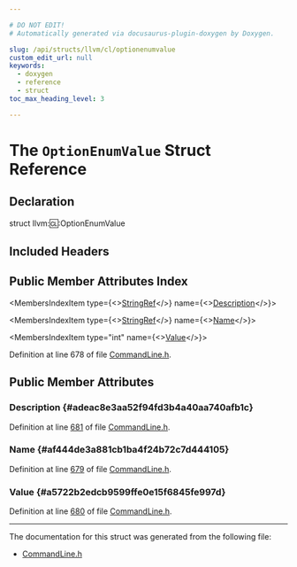 ```yaml
---

# DO NOT EDIT!
# Automatically generated via docusaurus-plugin-doxygen by Doxygen.

slug: /api/structs/llvm/cl/optionenumvalue
custom_edit_url: null
keywords:
  - doxygen
  - reference
  - struct
toc_max_heading_level: 3

---
```





# The `OptionEnumValue` Struct Reference

<DoxygenPage pluginConfig={pluginConfig}>



## Declaration

<CodeBlock>struct llvm::cl::OptionEnumValue</CodeBlock>

## Included Headers

<IncludesList>
<IncludesListItem
  filePath="llvm/Support/CommandLine.h"
  permalink="/docs/api/files/include/include/llvm/include/llvm/support/commandline-h"
  isLocal="true" />
</IncludesList>

## Public Member Attributes Index

<MembersIndex>

<MembersIndexItem
  type={<><a href="/docs/api/classes/llvm/stringref">StringRef</a></>}
  name={<><a href="#adeac8e3aa52f94fd3b4a40aa740afb1c">Description</a></>}>
</MembersIndexItem>

<MembersIndexItem
  type={<><a href="/docs/api/classes/llvm/stringref">StringRef</a></>}
  name={<><a href="#af444de3a881cb1ba4f24b72c7d444105">Name</a></>}>
</MembersIndexItem>

<MembersIndexItem
  type="int"
  name={<><a href="#a5722b2edcb9599ffe0e15f6845fe997d">Value</a></>}>
</MembersIndexItem>

</MembersIndex>


Definition at line 678 of file <a href="/docs/api/files/include/include/llvm/include/llvm/support/commandline-h">CommandLine.h</a>.

<SectionDefinition>

## Public Member Attributes

### Description {#adeac8e3aa52f94fd3b4a40aa740afb1c}

<MemberDefinition
  prototype="StringRef llvm::cl::OptionEnumValue::Description">

Definition at line <a href="/docs/api/files/include/include/llvm/include/llvm/support/commandline-h/#l00681">681</a> of file <a href="/docs/api/files/include/include/llvm/include/llvm/support/commandline-h">CommandLine.h</a>.
</MemberDefinition>

### Name {#af444de3a881cb1ba4f24b72c7d444105}

<MemberDefinition
  prototype="StringRef llvm::cl::OptionEnumValue::Name">

Definition at line <a href="/docs/api/files/include/include/llvm/include/llvm/support/commandline-h/#l00679">679</a> of file <a href="/docs/api/files/include/include/llvm/include/llvm/support/commandline-h">CommandLine.h</a>.
</MemberDefinition>

### Value {#a5722b2edcb9599ffe0e15f6845fe997d}

<MemberDefinition
  prototype="int llvm::cl::OptionEnumValue::Value">

Definition at line <a href="/docs/api/files/include/include/llvm/include/llvm/support/commandline-h/#l00680">680</a> of file <a href="/docs/api/files/include/include/llvm/include/llvm/support/commandline-h">CommandLine.h</a>.
</MemberDefinition>

</SectionDefinition>

<hr/>

The documentation for this struct was generated from the following file:

<ul>
<li><a href="/docs/api/files/include/include/llvm/include/llvm/support/commandline-h">CommandLine.h</a></li>
</ul>

</DoxygenPage>

